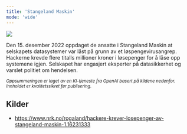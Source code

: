 ```yaml
---
title: 'Stangeland Maskin'
mode: 'wide'
---
```


<Frame>
<img src="/images/stangeland.png" noZoom/>
</Frame>

Den 15. desember 2022 oppdaget de ansatte i Stangeland Maskin at selskapets datasystemer var låst på grunn av et løspengevirusangrep. Hackerne krevde flere titalls millioner kroner i løsepenger for å låse opp systemene igjen. Selskapet har engasjert eksperter på datasikkerhet og varslet politiet om hendelsen.

<sup><i>Oppsummeringen er laget av en KI-tjeneste fra OpenAI basert på kildene nedenfor. Innholdet er kvalitetssikret før publisering.</i></sup>

## Kilder
- https://www.nrk.no/rogaland/hackere-krever-losepenger-av-stangeland-maskin-1.16231333
